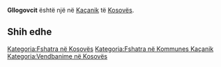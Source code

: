 {{Fshat në 
 | Emri                = Gllogovcit
 | EmriAlt                = 
 | NAME_SHORT_FORM=      
 | NAME_GENERIC=      
 | NAME_SORT_NAME_RO=      GLLOGOVCIT
 | FULL_NAME_RO = Gllogovcit
 | FULL_NAME_ND_RO=Gllogovcit
 | SORT_NAME_RG=GLLOGOVCIT
 | FULL_NAME_RG=Gllogovcit
 | FULL_NAME_ND_RG=Gllogovcit
 | SRP_NAME_SHORT_FORM=      
 | SRP_NAME_GENERIC=      
 | SRP_NAME_SORT_NAME_RO=      
 | SRP_FULL_NAME_RO = 
 | SRP_FULL_NAME_ND_RO=
 | SRP_SORT_NAME_RG=
 | SRP_FULL_NAME_RG=
 | SRP_FULL_NAME_ND_RG=
 | Emri (Rasa dhanore) = 
 | Figura              = 
 | Shteti              = Kosovo
 | Komuna              = Kaçanik
 | Kodi postar         = 
 | Sipërfaqja          = 

 | Popullsia           = 

 | Regj. i popullsisë  = 
 | Dend. e popullsisë  = 
 | Faqja zyrtare       = 
 <!--- Koordinatat ----> 
 | Gjerësia            = 42.6
 | Gjatësia            = 20.866667
 | Lartësia            = 
}}
'''Gllogovcit''' është një [[]] në [[Kaçanik]] të [[Kosovës]].

<!-- == Gjeografia == -->
<!-- == Historia == -->
<!-- == Demografia == -->
== Shih edhe ==
{{Komuna Kaçanik}}
{{Kosovo-Administrata-Cung}}

[[Kategoria:Fshatra në Kosovës]]
[[Kategoria:Fshatra në Kommunes Kaçanik]]
[[Kategoria:Vendbanime në Kosovës]]